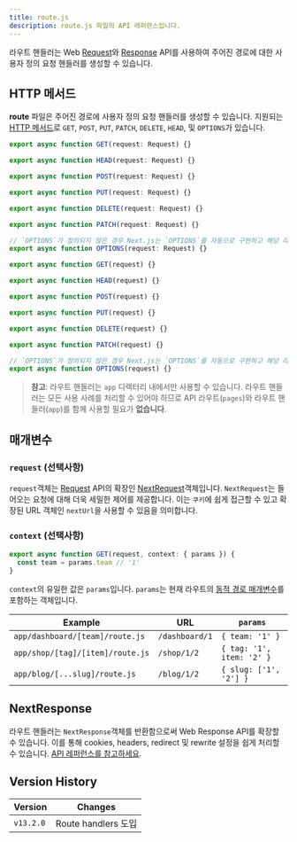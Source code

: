 ```yaml
---
title: route.js
description: route.js 파일의 API 레퍼런스입니다.
---
```


라우트 핸들러는 Web [Request](https://developer.mozilla.org/en-US/docs/Web/API/Request)와 [Response](https://developer.mozilla.org/en-US/docs/Web/API/Response) API를 사용하여 주어진 경로에 대한 사용자 정의 요청 핸들러를 생성할 수 있습니다.

## HTTP 메서드

**route** 파일은 주어진 경로에 사용자 정의 요청 핸들러를 생성할 수 있습니다. 지원되는 [HTTP 메서드](https://developer.mozilla.org/en-US/docs/Web/HTTP/Methods)로 `GET`, `POST`, `PUT`, `PATCH`, `DELETE`, `HEAD`, 및 `OPTIONS`가 있습니다.

```ts filename="route.ts" switcher
export async function GET(request: Request) {}

export async function HEAD(request: Request) {}

export async function POST(request: Request) {}

export async function PUT(request: Request) {}

export async function DELETE(request: Request) {}

export async function PATCH(request: Request) {}

// `OPTIONS`가 정의되지 않은 경우 Next.js는 `OPTIONS`를 자동으로 구현하고 해당 라우트 핸들러에 정의된 다른 메서드에 따라 적절한 `Allow` 응답 헤더를 설정합니다.
export async function OPTIONS(request: Request) {}
```

```js filename="route.js" switcher
export async function GET(request) {}

export async function HEAD(request) {}

export async function POST(request) {}

export async function PUT(request) {}

export async function DELETE(request) {}

export async function PATCH(request) {}

// `OPTIONS`가 정의되지 않은 경우 Next.js는 `OPTIONS`를 자동으로 구현하고 해당 라우트 핸들러에 정의된 다른 메서드에 따라 적절한 `Allow` 응답 헤더를 설정합니다.
export async function OPTIONS(request) {}
```

> **참고**: 라우트 핸들러는 `app` 디렉터리 내에서만 사용할 수 있습니다. 라우트 핸들러는 모든 사용 사례를 처리할 수 있어야 하므로 API 라우트(`pages`)와 라우트 핸들러(`app`)를 함께 사용할 필요가 **없습니다**.

## 매개변수

### `request` (선택사항)

`request`객체는 [Request](https://developer.mozilla.org/en-US/docs/Web/API/Request) API의 확장인 [NextRequest](/docs/app/api-reference/functions/next-request)객체입니다. `NextRequest`는 들어오는 요청에 대해 더욱 세밀한 제어를 제공합니다. 이는 `쿠키`에 쉽게 접근할 수 있고 확장된 URL 객체인 `nextUrl`을 사용할 수 있음을 의미합니다.

### `context` (선택사항)

```ts filename="app/dashboard/[team]/route.js"
export async function GET(request, context: { params }) {
  const team = params.team // '1'
}
```

`context`의 유일한 값은 `params`입니다. `params`는 현재 라우트의 [동적 경로 매개변수](/docs/app/building-your-application/routing/dynamic-routes)를 포함하는 객체입니다.

| Example                          | URL            | `params`                  |
| -------------------------------- | -------------- | ------------------------- |
| `app/dashboard/[team]/route.js`  | `/dashboard/1` | `{ team: '1' }`           |
| `app/shop/[tag]/[item]/route.js` | `/shop/1/2`    | `{ tag: '1', item: '2' }` |
| `app/blog/[...slug]/route.js`    | `/blog/1/2`    | `{ slug: ['1', '2'] }`    |

## NextResponse

라우트 핸들러는 `NextResponse`객체를 반환함으로써 Web Response API를 확장할 수 있습니다. 이를 통해 cookies, headers, redirect 및 rewrite 설정을 쉽게 처리할 수 있습니다. [API 레퍼런스를 참고하세요](/docs/app/api-reference/functions/next-response).

## Version History

| Version   | Changes             |
| --------- | ------------------- |
| `v13.2.0` | Route handlers 도입 |

